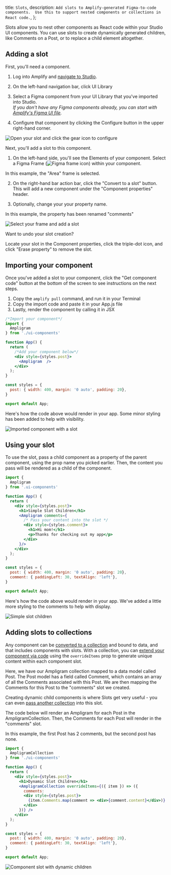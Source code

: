   title: `Slots`,
  description: `Add slots to Amplify-generated Figma-to-code components.  Use this to support nested components or collections in React code.`,
};

Slots allow you to nest other components as React code within your Studio UI components.  You can use slots to create dynamically generated children, like Comments on a Post, or to replace a child element altogether.

## Adding a slot
First, you'll need a component.  
1. Log into Amplify and [navigate to Studio](/console/adminui/start/).

2. On the left-hand navigation bar, click UI Library

3. Select a Figma component from your UI Library that you've imported into Studio.  
*If you don't have any Figma components already, you can start with [Amplify's Figma UI file](/console/uibuilder/figmatocode/).*

4. Configure that component by clicking the Configure button in the upper right-hand corner.

![Open your slot and click the gear icon to configure](/images/console/slots-console1.gif)

Next, you'll add a slot to this component.  
1. On the left-hand side, you'll see the Elements of your component.  Select a Figma Frame (![Figma frame icon](/images/console/figma-frame-icon.png)) within your component.  

  In this example, the "Area" frame is selected.

2. On the right-hand bar action bar, click the "Convert to a slot" button.  This will add a new component under the "Component properties" header.

3. Optionally, change your your property name.  

  In this example, the property has been renamed "comments"

![Select your frame and add a slot](/images/console/slots-console2.gif)

<Callout warning>

Want to undo your slot creation?  

Locate your slot in the Component properties, click the triple-dot icon, and click "Erase property" to remove the slot.

</Callout>

## Importing your component
Once you've added a slot to your component, click the "Get component code" button at the bottom of the screen to see instructions on the next steps.  
1. Copy the `amplify pull` command, and run it in your Terminal
2. Copy the import code and paste it in your App.js file
3. Lastly, render the component by calling it in JSX

```jsx
/*Import your component*/
import { 
  Ampligram 
} from './ui-components'

function App() {
  return (
    /*Add your component below*/
    <div style={styles.post}>
      <Ampligram  /> 
    </div>
  );
}

const styles = {
  post: { width: 400, margin: '0 auto', padding: 20},
}

export default App;

```

Here's how the code above would render in your app.  Some minor styling has been added to help with visibility.

![Imported component with a slot](/images/console/slots-base.png)

## Using your slot
To use the slot, pass a child component as a property of the parent component, using the prop name you picked earlier.  Then, the content you pass will be rendered as a child of the component.  


````jsx
import { 
  Ampligram 
} from '.ui-components'

function App() {
  return (
    <div style={styles.post}>
      <h1>Simple Slot Children</h1>
      <Ampligram comments={
        /* Pass your content into the slot */
        <div style={styles.comment}> 
          <h1>Hi mom!</h1>
          <p>Thanks for checking out my app</p>
        </div>
      }/>
    </div>
  );
}

const styles = {
  post: { width: 400, margin: '0 auto', padding: 20},
  comment: { paddingLeft: 30, textAlign: 'left'},
}

export default App;

````

Here's how the code above would render in your app.  We've added a little more styling to the comments to help with display.

![Simple slot children](/images/console/slots-simple-children.png)

## Adding slots to collections
Any component can be [converted to a collection](/console/uibuilder/collections/) and bound to data, and that includes components with slots.  With a collection, you can [extend your component via code](/console/uibuilder/override/) using the `overrideItems` prop to generate unique content within each component slot.  

Here, we have our Ampligram collection mapped to a data model called Post.  The Post model has a field called Comment, which contains an array of all the Comments associated with this Post.  We are then mapping the Comments for this Post to the "comments" slot we created.  

Creating dynamic child components is where Slots get very useful - you can even [pass another collection](/console/uibuilder/override/#nesting-collections) into this slot. 

The code below will render an Ampligram for each Post in the AmpligramCollection.  Then, the Comments for each Post will render in the "comments" slot.  

In this example, the first Post has 2 comments, but the second post has none.

```jsx
import { 
  AmpligramCollection 
} from './ui-components'

function App() {
  return (
    <div style={styles.post}>
      <h1>Dynamic Slot Children</h1>
      <AmpligramCollection overrideItems={({ item }) => ({
        comments: 
        <div style={styles.post}>
          {item.Comments.map(comment => <div>{comment.content}</div>)}
        </div>
      })} />
    </div>
  );
}

const styles = {
  post: { width: 400, margin: '0 auto', padding: 20},
  comment: { paddingLeft: 30, textAlign: 'left'},
}

export default App;
```

![Component slot with dynamic children](/images/console/slots-dynamic-children.png)